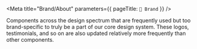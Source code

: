 
<Meta title="Brand/About" parameters={{ pageTitle: `💸 Brand` }} />

Components across the design spectrum that are frequently used but too brand-specific to truly be a part of our core design system.
These logos, testimonials, and so on are also updated relatively more frequently than other components.

<TableOfContents />
